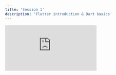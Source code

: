 ```yaml
---
title: 'Session 1'
description: 'Flutter introduction & Dart basics'
---
```


<iframe
  className="w-full aspect-video rounded-xl"
  src="https://www.youtube.com/embed/4x5SUWJIa9c"
  frameBorder="0"
  allow="accelerometer; autoplay; clipboard-write; encrypted-media; gyroscope; picture-in-picture"
  allowFullScreen
></iframe>